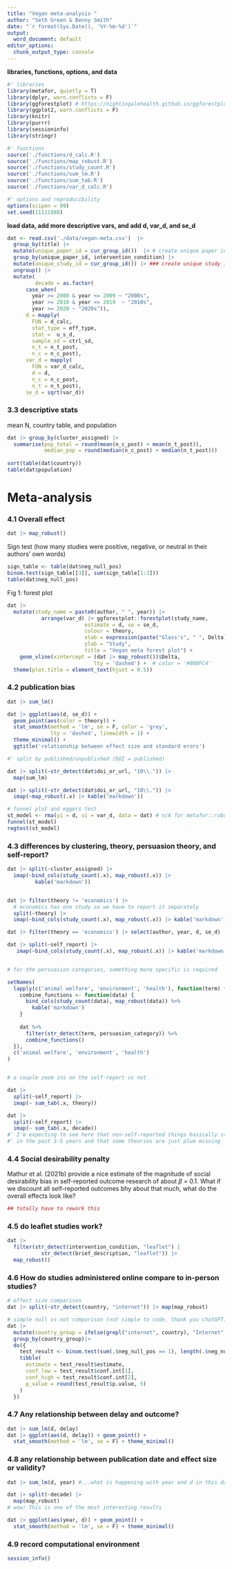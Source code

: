 ```yaml
---
title: "Vegan meta-analysis "
author: "Seth Green & Benny Smith"
date: "`r format(Sys.Date(), '%Y-%m-%d')`"
output:
  word_document: default
editor_options:
  chunk_output_type: console
---
```


**libraries, functions, options, and data**

```r
#' libraries
library(metafor, quietly = T)
library(dplyr, warn.conflicts = F)
library(ggforestplot) # https://nightingalehealth.github.io/ggforestplot
library(ggplot2, warn.conflicts = F)
library(knitr)
library(purrr)
library(sessioninfo)
library(stringr)

#' functions
source('./functions/d_calc.R')
source('./functions/map_robust.R')
source('./functions/study_count.R')
source('./functions/sum_lm.R')
source('./functions/sum_tab.R')
source('./functions/var_d_calc.R')

#' options and reproducibility
options(scipen = 99)
set.seed(11111988)

```

**load data, add more descriptive vars, and add d, var_d, and se_d**

```r

dat <- read.csv('./data/vegan-meta.csv')  |>
  group_by(title) |>
  mutate(unique_paper_id = cur_group_id())  |> # create unique paper id
  group_by(unique_paper_id, intervention_condition) |> 
  mutate(unique_study_id = cur_group_id()) |> ### create unique study id
  ungroup() |>
  mutate(
         decade = as.factor(
      case_when(
        year >= 2000 & year <= 2009 ~ "2000s",
        year >= 2010 & year <= 2019  ~ "2010s",
        year >= 2020 ~ "2020s")),
      d = mapply(
        FUN = d_calc,
        stat_type = eff_type,
        stat =  u_s_d,
        sample_sd = ctrl_sd,
        n_t = n_t_post,
        n_c = n_c_post),
      var_d = mapply(
        FUN = var_d_calc,
        d = d,
        n_c = n_c_post,
        n_t = n_t_post),
      se_d = sqrt(var_d))

```

### 3.3 descriptive stats
mean N, country table, and population

```r
dat |> group_by(cluster_assigned) |> 
  summarise(pop_total = round(mean(n_c_post) + mean(n_t_post)),
            median_pop = round(median(n_c_post) + median(n_t_post)))
            
sort(table(dat$country))
table(dat$population)
```

# Meta-analysis

### 4.1 Overall effect

```r
dat |> map_robust()
```

Sign test (how many studies were positive, negative, or neutral in their authors' own words)

```r
sign_table <- table(dat$neg_null_pos)
binom.test(sign_table[[3]], sum(sign_table[1:3]))
table(dat$neg_null_pos)
```

Fig 1: forest plot

```r
dat |> 
  mutate(study_name = paste0(author, " ", year)) |> 
           arrange(var_d) |> ggforestplot::forestplot(study_name,
                         estimate = d, se = se_d, 
                         colour = theory, 
                         xlab = expression(paste("Glass's", " ", Delta)), 
                         ylab = "Study",
                         title = "Vegan meta forest plot") +
    geom_vline(xintercept = (dat |> map_robust())$Delta, 
                            lty = 'dashed') +  # color = '#00BFC4'
  theme(plot.title = element_text(hjust = 0.5))
```


### 4.2 publication bias
```r
dat |> sum_lm()

dat |> ggplot(aes(d, se_d)) + 
  geom_point(aes(color = theory)) + 
  stat_smooth(method = 'lm', se = F, color = 'grey', 
              lty = 'dashed', linewidth = 1) + 
  theme_minimal() +
  ggtitle('relationship between effect size and standard erors')

#' split by published/unpublished (DOI = published)

dat |> split(~str_detect(dat$doi_or_url, "10\\.")) |> 
  map(sum_lm) 

dat |> split(~str_detect(dat$doi_or_url, "10\\.")) |> 
  imap(~map_robust(.x) |> kable('markdown')) 

# funnel plot and eggers test
st_model <- rma(yi = d, vi = var_d, data = dat) # n/A for metafor::robust()
funnel(st_model)
regtest(st_model)
```

### 4.3 differences by clustering, theory, persuasion theory, and self-report? 

```r

dat |> split(~cluster_assigned) |>   
  imap(~bind_cols(study_count(.x), map_robust(.x)) |> 
         kable('markdown')) 


dat |> filter(theory != 'economics') |> 
  # economics has one study so we have to report it separately
  split(~theory) |> 
  imap(~bind_cols(study_count(.x), map_robust(.x)) |> kable('markdown'))

dat |> filter(theory == 'economics') |> select(author, year, d, se_d)

dat |> split(~self_report) |> 
   imap(~bind_cols(study_count(.x), map_robust(.x)) |> kable('markdown'))


# for the persuasion categories, something more specific is required

setNames(
  lapply(c('animal welfare', 'environment', 'health'), function(term) {
    combine_functions <- function(data) {
      bind_cols(study_count(data), map_robust(data)) %>%
        kable('markdown')
    }
    
    dat %>%
      filter(str_detect(term, persuasion_category)) %>%
      combine_functions()
  }),
  c('animal welfare', 'environment', 'health')
)


# a couple zoom ins on the self-report vs not

dat |>
  split(~self_report) |>
  imap(~ sum_tab(.x, theory))

dat |>
  split(~self_report) |>
  imap(~ sum_tab(.x, decade))
#' I'm expecting to see here that non-self-reported things basically start
#' in the past 3-5 years and that some theories are just plum missing
```

### 4.4 Social desirability penalty
Mathur et al. (2021b) provide a nice estimate of the magnitude of social desirability bias in self-reported outcome research of about $\beta$ = 0.1. What if we discount all self-reported outcomes bhy about that much, what do the overall effects look like?

```r
## totally have to rework this
```

### 4.5 do leaflet studies work? 

```r

dat |>
  filter(str_detect(intervention_condition, "leaflet") |
           str_detect(brief_description, "leaflet")) |>
  map_robust()
```

### 4.6 How do studies administered online compare to in-person studies?

```r
# effect size comparison
dat |> split(~str_detect(country, "internet")) |> map(map_robust)

# simple null vs not comparison (not simple to code, thank you chatGPT)
dat |>
  mutate(country_group = ifelse(grepl("internet", country), "Internet", "Other"))|>
  group_by(country_group)|>
  do({
    test_result <- binom.test(sum(.$neg_null_pos == 1), length(.$neg_null_pos), conf.level = 0.95)
    tibble(
      estimate = test_result$estimate,
      conf_low = test_result$conf.int[1],
      conf_high = test_result$conf.int[2],
      p_value = round(test_result$p.value, 5)
    )
  })
```

### 4.7 Any relationship between delay and outcome?

```r
dat |> sum_lm(d, delay)
dat |> ggplot(aes(d, delay)) + geom_point() + 
  stat_smooth(method = 'lm', se = F) + theme_minimal()
```

### 4.8 any relationship between publication date and effect size or validity?

```r

dat |> sum_lm(d, year) #...what is happening with year and d in this dataset

dat |> split(~decade) |>  
  map(map_robust)
# wow! This is one of the most interesting results

dat |> ggplot(aes(year, d)) + geom_point() + 
  stat_smooth(method = 'lm', se = F) + theme_minimal()
```

### 4.9 record computational environment
```r
session_info()
```